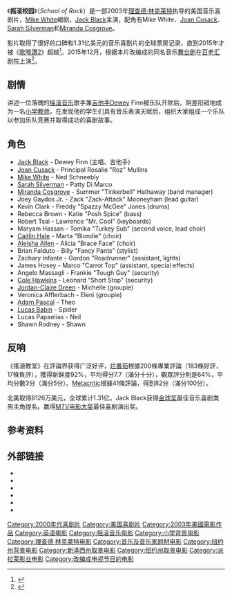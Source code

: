 {{noteTA
|T=zh-cn:摇滚校园;zh-hk:阿sir嚟自樂人谷;zh-tw:搖滾教室;
|G1=Show
|1=zh-cn:摇滚校园;zh-hk:阿sir嚟自樂人谷;zh-tw:搖滾教室;
}}

{{Infobox film
| name           = 摇滚校园
| original_name  = School of Rock
| image          = School of Rock Poster.jpg
| caption        = 电影海报
| director       = [[Richard_Linklater|Richard Linklater]]
| producer       = [[Scott_Rudin|Scott Rudin]]
| writer         = [[Mike_White|Mike White]]
| starring       = [[Jack_Black|Jack Black]]<br/>[[Joan_Cusack|Joan Cusack]]<br/>Mike White<br/>[[Sarah_Silverman|Sarah Silverman]]<br/>[[Miranda_Cosgrove|Miranda Cosgrove]]<br/>Joey Gaydos Jr.
| music          = [[Craig_Wedren|Craig Wedren]]
| cinematography = Rogier Stoffers
| editing        = [[Sandra_Adair|Sandra Adair]]
| studio         = [[Scott_Rudin|Scott Rudin Productions]]<br>MFP Munich Film Partners GmbH & Company I. Produktions KG<br>New Century<br>Sor Productions
| distributor    = [[Paramount_Pictures|Paramount Pictures]]
| released       = {{Film date|2003|10|03}}
| runtime        = 109 分钟<!--Theatrical runtime: 109:24--><ref>{{cite web|title=''SCHOOL OF ROCK'' (PG)|url=http://www.bbfc.co.uk/releases/school-rock-2004-4|work=[[British_Board_of_Film_Classification|British Board of Film Classification]]|date=October 8, 2003|accessdate=May 6, 2013|archive-date=2020-10-08|archive-url=https://web.archive.org/web/20201008195521/https://www.bbfc.co.uk/releases/school-rock-2004-4|dead-url=no}}</ref>
| country        = 美国
| language       = 英语
| budget         = $3500万美元
| gross          = $1.313亿美元<ref name="BOMSchoolRock">{{cite web|url=http://boxofficemojo.com/movies/?id=schoolofrock.htm|title=''School of Rock'' (2003)|work=[[Box_Office_Mojo|Box Office Mojo]]|publisher=[[IMDb|IMDb]]|accessdate=August 31, 2013|archive-date=2012-05-03|archive-url=https://web.archive.org/web/20120503083659/http://boxofficemojo.com/movies/?id=schoolofrock.htm|dead-url=no}}</ref>
}}
《'''摇滚校园'''》（''School of Rock''）是一部2003年[[理查德·林克莱特|理查德·林克莱特]]执导的美国音乐喜剧片，[[Mike_White|Mike White]]编剧，[[傑克·布萊克|Jack Black]]主演，配角有Mike White、[[Joan_Cusack|Joan Cusack]]、[[Sarah_Silverman|Sarah Silverman]]和[[Miranda_Cosgrove|Miranda Cosgrove]]。

影片取得了很好的口碑和1.31亿美元的音乐喜剧片的全球票房记录，直到2015年才被《[[歌喉讚2|歌喉讚2]]》超越<ref name="boxofficemojo">{{cite web|url=http://www.boxofficemojo.com/genres/chart/?id=musiccomedy.htm|title=List of Top Grossing Music Comedy Films, 1984-Present|publisher=[[Box_Office_Mojo|Box Office Mojo]]|accessdate=August 7, 2014|archive-date=2019-03-01|archive-url=https://web.archive.org/web/20190301140021/https://www.boxofficemojo.com/genres/chart/?id=musiccomedy.htm|dead-url=no}}</ref>。2015年12月，根据本片改编成的同名音乐[[舞台剧|舞台剧]]在[[百老汇|百老汇]]剧院上演<ref>{{cite news|url=http://www.latimes.com/entertainment/arts/culture/la-et-cm-school-of-rock-musical-broadway-2015-20141218-story.html|title='School of Rock' musical opening on Broadway in 2015|date=December 18, 2014|work=[[Los_Angeles_Times|Los Angeles Times]]|accessdate=January 1, 2015|archive-date=2021-03-08|archive-url=https://web.archive.org/web/20210308194212/https://www.latimes.com/entertainment/arts/culture/la-et-cm-school-of-rock-musical-broadway-2015-20141218-story.html|dead-url=no}}</ref>。

== 剧情 ==
讲述一位落魄的[[摇滚音乐|摇滚音乐]]歌手兼[[吉他手|吉他手]]Dewey Finn被乐队开除后，阴差阳错地成为一名[[小学|小学]][[教师|教师]]，在发现他的学生们具有音乐表演天赋后，组织大家组成一个乐队以参加乐队竞赛并取得成功的喜剧故事。

== 角色 ==
{{Div col}}
* [[Jack_Black|Jack Black]] - Dewey Finn (主唱、吉他手)
* [[Joan_Cusack|Joan Cusack]] - Principal Rosalie "Roz" Mullins
* [[Mike_White_(filmmaker)|Mike White]] - Ned Schneebly
* [[Sarah_Silverman|Sarah Silverman]] - Patty Di Marco
* [[Miranda_Cosgrove|Miranda Cosgrove]] - Summer "Tinkerbell" Hathaway (band manager)
* Joey Gaydos Jr. - Zack "Zack-Attack" Mooneyham (lead guitar)
* Kevin Clark - Freddy "Spazzy McGee" Jones (drums)
* Rebecca Brown - Katie "Posh Spice" (bass)
* Robert Tsai - Lawrence "Mr. Cool" (keyboards)
* Maryam Hassan - Tomika "Turkey Sub" (second voice, lead choir)
* [[Caitlin_Hale|Caitlin Hale]] - Marta "Blondie" (choir)
* [[Aleisha_Allen|Aleisha Allen]] - Alicia "Brace Face" (choir)
* Brian Falduto - Billy "Fancy Pants" (stylist)
* Zachary Infante - Gordon "Roadrunner" (assistant, lights)
* James Hosey - Marco "Carrot Top" (assistant, special effects)
* Angelo Massagli - Frankie "Tough Guy" (security)
* [[Cole_Hawkins|Cole Hawkins]] - Leonard "Short Stop" (security)
* [[Jordan-Claire_Green|Jordan-Claire Green]] - Michelle (groupie)
* Veronica Afflerbach - Eleni (groupie)
* [[Adam_Pascal|Adam Pascal]] - Theo
* [[Lucas_Babin|Lucas Babin]] - Spider
* Lucas Papaelias - Neil
* Shawn Rodney - Shawn
{{Div col end}}

== 反响 ==
《搖滾教室》在評論界获得广泛好评，[[烂番茄|烂番茄]]根據200條專業評論（183條好評，17條負評），獲得新鲜度92%，平均得分7.7（滿分十分），觀眾評分則是64%，平均分數3分（滿分5分）。[[Metacritic|Metacritic]]根據41條評論，得到82分（滿分100分）。

北美取得8126万美元，全球累计1.31亿。Jack Black获得[[金球奖|金球奖]]最佳音乐喜剧类男主角提名。赢得[[MTV电影大奖|MTV电影大奖]]最佳喜剧演出奖。

== 参考资料 ==
{{Reflist|2}}

== 外部链接 ==
* {{Official website|http://www.schoolofrockmovie.com}}
* {{IMDb title|0332379|School of Rock}}
* {{Mojo title|schoolofrock|School of Rock}}
* {{Rotten Tomatoes|school_of_rock|School of Rock}}
* {{Metacritic film|school-of-rock|School of Rock}}
* {{YouTube| w4PwDf8BAOk | "Video plea to Led Zeppelin" }}

{{Richard Linklater}}
{{DEFAULTSORT:School Of Rock}}
[[Category:2000年代喜剧片|Category:2000年代喜剧片]]
[[Category:美国喜剧片|Category:美国喜剧片]]
[[Category:2003年美國電影作品|Category:2003年美國電影作品]]
[[Category:英语电影|Category:英语电影]]
[[Category:摇滚音乐电影|Category:摇滚音乐电影]]
[[Category:小学背景电影|Category:小学背景电影]]
[[Category:理查德·林克莱特电影|Category:理查德·林克莱特电影]]
[[Category:音乐及音乐家题材电影|Category:音乐及音乐家题材电影]]
[[Category:纽约州背景电影|Category:纽约州背景电影]]
[[Category:新泽西州取景电影|Category:新泽西州取景电影]]
[[Category:纽约州取景电影|Category:纽约州取景电影]]
[[Category:派拉蒙影业电影|Category:派拉蒙影业电影]]
[[Category:改编成电视节目的电影|Category:改编成电视节目的电影]]
